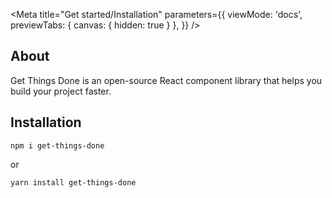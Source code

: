 
<Meta
  title="Get started/Installation"
  parameters={{
    viewMode: 'docs',
    previewTabs: { 
      canvas: { hidden: true } 
     },
  }}
/>

## About

<p style={{color:"#f2f2f2",fontSize:18}}> Get Things Done is an open-source React component library that helps you build your project faster.</p>

## Installation

```
npm i get-things-done
```
or
```
yarn install get-things-done
```